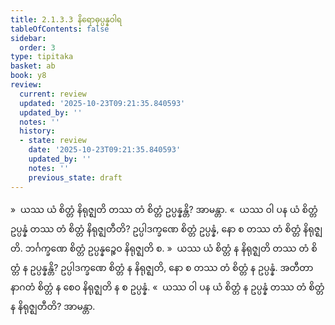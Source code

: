 ```yaml
---
title: 2.1.3.3 နိရောဓုပ္ပန္နဝါရ
tableOfContents: false
sidebar:
  order: 3
type: tipitaka
basket: ab
book: y8
review:
  current: review
  updated: '2025-10-23T09:21:35.840593'
  updated_by: ''
  notes: ''
  history:
  - state: review
    date: '2025-10-23T09:21:35.840593'
    updated_by: ''
    notes: ''
    previous_state: draft
---
```



<ReviewStatus review={frontmatter.review} showDetails={true} />

<HypothesisAnnotation frontmatter={frontmatter} />

<DynamicBreadcrumb />

<Division number="107" book="y8" e="ch" v="34" p="314">

<Paragraph number="513" book="y8">
»  ယဿ ယံ စိတ္တံ နိရုဇ္ဈတိ တဿ တံ စိတ္တံ ဥပ္ပန္နန္တိ? အာမန္တာ.
</Paragraph>

<Paragraph number="514" book="y8">
«  ယဿ ဝါ ပန ယံ စိတ္တံ ဥပ္ပန္နံ တဿ တံ စိတ္တံ နိရုဇ္ဈတီတိ?
</Paragraph>

<Paragraph number="515" book="y8">
ဥပ္ပါဒက္ခဏေ စိတ္တံ ဥပ္ပန္နံ, နော စ တဿ တံ စိတ္တံ နိရုဇ္ဈတိ. ဘင်္ဂက္ခဏေ စိတ္တံ ဥပ္ပန္နဉ္စေဝ နိရုဇ္ဈတိ စ.
</Paragraph>

<Paragraph number="516" book="y8">
»  ယဿ ယံ စိတ္တံ န နိရုဇ္ဈတိ တဿ တံ စိတ္တံ န ဥပ္ပန္နန္တိ?
</Paragraph>

<Paragraph number="517" book="y8">
ဥပ္ပါဒက္ခဏေ စိတ္တံ န နိရုဇ္ဈတိ, နော စ တဿ တံ စိတ္တံ န ဥပ္ပန္နံ. အတီတာနာဂတံ စိတ္တံ န စေဝ နိရုဇ္ဈတိ န စ ဥပ္ပန္နံ.
</Paragraph>

<Paragraph number="518" book="y8">
«  ယဿ ဝါ ပန ယံ စိတ္တံ န ဥပ္ပန္နံ တဿ တံ စိတ္တံ န နိရုဇ္ဈတီတိ? အာမန္တာ.
</Paragraph>
</Division>